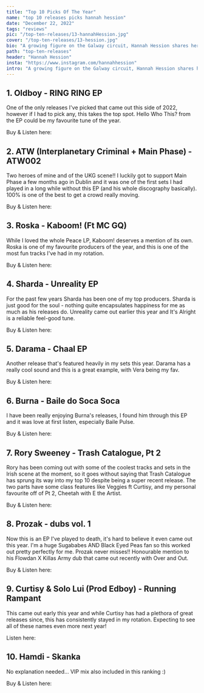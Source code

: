 ---
title: "Top 10 Picks Of The Year"
name: "top 10 releases picks hannah hession"
date: "December 22, 2022"
tags: "reviews"
pic: "/top-ten-releases/13-hannahHession.jpg"
cover: "/top-ten-releases/13-hession.jpg"
bio: "A growing figure on the Galway circuit, Hannah Hession shares her  favourite cuts of UKG, Irish hip-hop, bass & more"
path: "top-ten-releases"
header: "Hannah Hession"
insta: "https://www.instagram.com/hannahhession"
intro: "A growing figure on the Galway circuit, Hannah Hession shares her  favourite cuts of UKG, Irish hip-hop, bass & more"
---

## 1. Oldboy - RING RING EP

<div className="row display-flex align-items-center">
<div className="col clubGuide">
<Picture src="/top-ten-releases/hannah/1.jpg" alt="RING RING EP – Oldboy" size={1200} />
</div>
<div className="col clubGuide">

One of the only releases I've picked that came out this side of 2022, however if I had to pick any, this takes the top spot. Hello Who This? from the EP could be my favourite tune of the year.

Buy & Listen here: <HoverLink url="oldboytrax.bandcamp.com/album/ring-ring-ep" name="BandCamp" external />

</div>
</div>

## 2. ATW (Interplanetary Criminal + Main Phase) - ATW002

<div className="row display-flex align-items-center">
<div className="col clubGuide">
<Picture src="/top-ten-releases/hannah/2.jpg" alt="ATW002 – ATW (Interplanetary Criminal + Main Phase) cover art" size={1200} />
</div>
<div className="col clubGuide">

Two heroes of mine and of the UKG scene!! I luckily got to support Main Phase a few months ago in Dublin and it was one of the first sets I had played in a long while without this EP (and his whole discography basically). 100% is one of the best to get a crowd really moving.

Buy & Listen here: <HoverLink url="atwrecords.bandcamp.com/album/atw002" name="BandCamp" external />

</div>
</div>

## 3. Roska - Kaboom! (Ft MC GQ)

<div className="row display-flex align-items-center">
<div className="col clubGuide">
<Picture src="/top-ten-releases/hannah/3.jpg" alt="Kaboom! (Ft MC GQ) – Roska" size={1200} />
</div>
<div className="col clubGuide">

While I loved the whole Peace LP, Kaboom! deserves a mention of its own. Roska is one of my favourite producers of the year, and this is one of the most fun tracks I've had in my rotation.

Buy & Listen here: <HoverLink url="roska.bandcamp.com/album/kaboom" name="BandCamp" external />

</div>
</div>

## 4. Sharda - Unreality EP

<div className="row display-flex align-items-center">
<div className="col clubGuide">
<Picture src="/top-ten-releases/hannah/4.jpg" alt="Unreality EP – Sharda" size={1200} />
</div>
<div className="col clubGuide">

For the past few years Sharda has been one of my top producers. Sharda is just good for the soul - nothing quite encapsulates happiness for me as much as his releases do. Unreality came out earlier this year and It's Alright is a reliable feel-good tune.

Buy & Listen here: <HoverLink url="djsharda.bandcamp.com/album/unreality" name="BandCamp" external />

</div>
</div>

## 5. Darama - Chaal EP

<div className="row display-flex align-items-center">
<div className="col clubGuide">
<Picture src="/top-ten-releases/hannah/5.jpg" alt="Chaal EP- Darama" size={1200} />
</div>
<div className="col clubGuide">

Another release that's featured heavily in my sets this year. Darama has a really cool sound and this is a great example, with Vera being my fav.

Buy & Listen here: <HoverLink url="darama.bandcamp.com/album/chaal" name="BandCamp" external />

</div>
</div>

## 6. Burna - Baile do Soca Soca

<div className="row display-flex align-items-center">
<div className="col clubGuide">
<Picture src="/top-ten-releases/hannah/6.jpg" alt="Baile do Soca Soca – Burna" size={1200} />
</div>
<div className="col clubGuide">

I have been really enjoying Burna's releases, I found him through this EP and it was love at first listen, especially Baile Pulse.

Buy & Listen here: <HoverLink url="itsburna.bandcamp.com/album/baile-do-soca-soca" name="BandCamp" external />

</div>
</div>

## 7. Rory Sweeney - Trash Catalogue, Pt 2

<div className="row display-flex align-items-center">
<div className="col clubGuide">
<Picture src="/top-ten-releases/hannah/7.jpg" alt="Trash Catalogue, Pt 2 – Rory Sweeney" size={1200} />
</div>
<div className="col clubGuide">

Rory has been coming out with some of the coolest tracks and sets in the Irish scene at the moment, so it goes without saying that Trash Catalogue has sprung its way into my top 10 despite being a super recent release. The two parts have some class features like Veggies ft Curtisy, and my personal favourite off of Pt 2, Cheetah with E the Artist.

Buy & Listen here: <HoverLink url="rory2.bandcamp.com/album/trash-catalogue-pt-2" name="BandCamp" external />

</div>
</div>

## 8. Prozak - dubs vol. 1

<div className="row display-flex align-items-center">
<div className="col clubGuide">
<Picture src="/top-ten-releases/hannah/8.jpg" alt="dubs vol. 1 – Prozak" size={1200} />
</div>
<div className="col clubGuide">

Now this is an EP I've played to death, it's hard to believe it even came out this year. I'm a huge Sugababes AND Black Eyed Peas fan so this worked out pretty perfectly for me. Prozak never misses!! Honourable mention to his Flowdan X Killas Army dub that came out recently with Over and Out.

Buy & Listen here: <HoverLink url="prozak.bandcamp.com/album/dubs-vol-1" name="BandCamp" external />

</div>
</div>

## 9. Curtisy & Solo Lui (Prod Edboy) - Running Rampant

<div className="row display-flex align-items-center">
<div className="col clubGuide">
<Picture src="/top-ten-releases/hannah/9.jpg" alt="Running Rampant – Curtisy & Solo Lui (Prod Edboy)" size={1200} />
</div>
<div className="col clubGuide">

This came out early this year and while Curtisy has had a plethora of great releases since, this has consistently stayed in my rotation. Expecting to see all of these names even more next year!

Listen here: <HoverLink url="open.spotify.com/track/6EH77cg5v6cQKBoZhUU7z6" name="Spotify" external />

</div>
</div>

## 10. Hamdi - Skanka

<div className="row display-flex align-items-center">
<div className="col clubGuide">
<Picture src="/top-ten-releases/hannah/10.jpg" alt="Skanka – Hamdi" size={1200} />
</div>
<div className="col clubGuide">

No explanation needed… VIP mix also included in this ranking :)

Buy & Listen here: <HoverLink url="hamdimusic.bandcamp.com/track/skanka" name="BandCamp" external />

</div>
</div>
